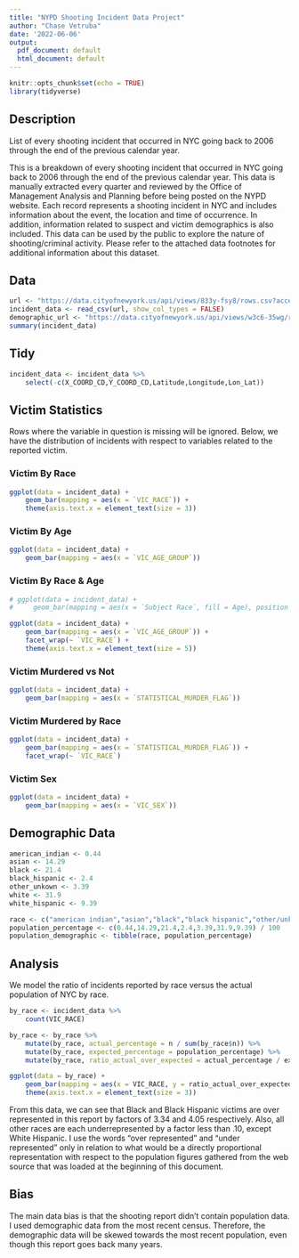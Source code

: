 ---
title: "NYPD Shooting Incident Data Project"
author: "Chase Vetruba"
date: '2022-06-06'
output:
  pdf_document: default
  html_document: default
---

```{r setup}
knitr::opts_chunk$set(echo = TRUE)
library(tidyverse)
```

## Description
List of every shooting incident that occurred in NYC going back to 2006 through the end of the previous calendar year.

This is a breakdown of every shooting incident that occurred in NYC going back to 2006 through the end of the previous calendar year. This data is manually extracted every quarter and reviewed by the Office of Management Analysis and Planning before being posted on the NYPD website. Each record represents a shooting incident in NYC and includes information about the event, the location and time of occurrence. In addition, information related to suspect and victim demographics is also included. This data can be used by the public to explore the nature of shooting/criminal activity. Please refer to the attached data footnotes for additional information about this dataset.

## Data
```{r}
url <- "https://data.cityofnewyork.us/api/views/833y-fsy8/rows.csv?accessType=DOWNLOAD"
incident_data <- read_csv(url, show_col_types = FALSE)
demographic_url <- "https://data.cityofnewyork.us/api/views/w3c6-35wg/rows.csv?accessType=DOWNLOAD"
summary(incident_data)

```

## Tidy
```{r}
incident_data <- incident_data %>%
    select(-c(X_COORD_CD,Y_COORD_CD,Latitude,Longitude,Lon_Lat))
```

## Victim Statistics
Rows where the variable in question is missing will be ignored. Below, we have the distribution of incidents with respect to variables related to the reported victim.

### Victim By Race
```{r}
ggplot(data = incident_data) +
    geom_bar(mapping = aes(x = `VIC_RACE`)) +
    theme(axis.text.x = element_text(size = 3))
```

### Victim By Age
```{r}
ggplot(data = incident_data) +
    geom_bar(mapping = aes(x = `VIC_AGE_GROUP`))
```

### Victim By Race & Age
```{r}
# ggplot(data = incident_data) +
#     geom_bar(mapping = aes(x = `Subject Race`, fill = Age), position = "dodge")

ggplot(data = incident_data) +
    geom_bar(mapping = aes(x = `VIC_AGE_GROUP`)) +
    facet_wrap(~ `VIC_RACE`) +
    theme(axis.text.x = element_text(size = 5))
```

### Victim Murdered vs Not
```{r}
ggplot(data = incident_data) +
    geom_bar(mapping = aes(x = `STATISTICAL_MURDER_FLAG`))
```

### Victim Murdered by Race
```{r}
ggplot(data = incident_data) +
    geom_bar(mapping = aes(x = `STATISTICAL_MURDER_FLAG`)) +
    facet_wrap(~ `VIC_RACE`)
```

### Victim Sex
```{r}
ggplot(data = incident_data) +
    geom_bar(mapping = aes(x = `VIC_SEX`))
```

## Demographic Data
```{r}
american_indian <- 0.44
asian <- 14.29
black <- 21.4
black_hispanic <- 2.4
other_unkown <- 3.39 
white <- 31.9
white_hispanic <- 9.39

race <- c("american indian","asian","black","black hispanic","other/unkown","white","white hispanic")
population_percentage <- c(0.44,14.29,21.4,2.4,3.39,31.9,9.39) / 100
population_demographic <- tibble(race, population_percentage)
```

## Analysis
We model the ratio of incidents reported by race versus the actual population of NYC by race. 

```{r}
by_race <- incident_data %>% 
    count(VIC_RACE) 

by_race <- by_race %>%
    mutate(by_race, actual_percentage = n / sum(by_race$n)) %>%
    mutate(by_race, expected_percentage = population_percentage) %>%
    mutate(by_race, ratio_actual_over_expected = actual_percentage / expected_percentage)

ggplot(data = by_race) +
    geom_bar(mapping = aes(x = VIC_RACE, y = ratio_actual_over_expected), stat = "identity") +
    theme(axis.text.x = element_text(size = 3))

```

From this data, we can see that Black and Black Hispanic victims are over represented in this report by factors of 3.34 and 4.05 respectively. Also, all other races are each underrepresented by a factor less than .10, except White Hispanic. I use the words "over represented" and "under represented" only in relation to what would be a directly proportional representation with respect to the population figures gathered from the web source that was loaded at the beginning of this document.

## Bias
The main data bias is that the shooting report didn't contain population data. I used demographic data from the most recent census. Therefore, the demographic data will be skewed towards the most recent population, even though this report goes back many years.